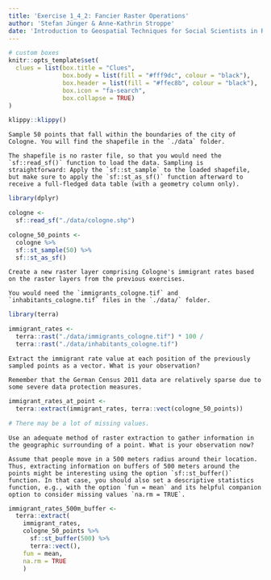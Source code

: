 ```yaml
---
title: 'Exercise 1_4_2: Fancier Raster Operations'
author: 'Stefan Jünger & Anne-Kathrin Stroppe'
date: 'Introduction to Geospatial Techniques for Social Scientists in R'
---
```


```r
# custom boxes
knitr::opts_template$set(
  clues = list(box.title = "Clues",
               box.body = list(fill = "#fff9dc", colour = "black"),
               box.header = list(fill = "#ffec8b", colour = "black"),
               box.icon = "fa-search",
               box.collapse = TRUE)
)
```

```r
klippy::klippy()
```

```block
Sample 50 points that fall within the boundaries of the city of Cologne. You will find the shapefile in the `./data` folder.
```

```block
The shapefile is no raster file, so that you would need the `sf::read_sf()` function to load the data. Sampling is straightforward: Apply the `sf::st_sample` to the loaded shapefile, but make sure to apply the `sf::st_as_sf()` function afterward to receive a full-fledged data table (with a geometry column only).
```

```r
library(dplyr)

cologne <-
  sf::read_sf("./data/cologne.shp")

cologne_50_points <-
  cologne %>% 
  sf::st_sample(50) %>% 
  sf::st_as_sf()
```


```block
Create a new raster layer comprising Cologne's immigrant rates based on the raster layers from the previous exercises.
```

```block
You would need the `immigrants_cologne.tif` and `inhabitants_cologne.tif` files in the `./data/` folder.
```

```r
library(terra)

immigrant_rates <-
  terra::rast("./data/immigrants_cologne.tif") * 100 /
  terra::rast("./data/inhabitants_cologne.tif")
```

```block
Extract the immigrant rate value at each position of the previously sampled points as a vector. What is your observation?
```

```block
Remember that the German Census 2011 data are relatively sparse due to some severe data protection measures.
```

```r
immigrant_rates_at_point <-
  terra::extract(immigrant_rates, terra::vect(cologne_50_points))

# There may be a lot of missing values.
```

```block
Use an adequate method of raster extraction to gather information in the geographic surrounding of a point. What is your observation now?
```

```block
Assume that people move in a 500 meters radius around their location. Thus, extracting information on buffers of 500 meters around the points might be interesting using the option `sf::st_buffer()` function. In that case, you should also set a descriptive statistics function, e.g., with the option `fun = mean` and its helpful companion option to consider missing values `na.rm = TRUE`. 
```

```r
immigrant_rates_500m_buffer <-
  terra::extract(
    immigrant_rates, 
    cologne_50_points %>% 
      sf::st_buffer(500) %>% 
      terra::vect(), 
    fun = mean,
    na.rm = TRUE
    )
```

